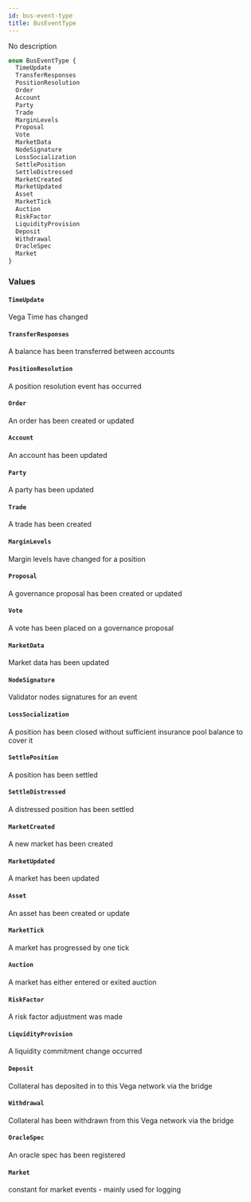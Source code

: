 ```yaml
---
id: bus-event-type
title: BusEventType
---
```


No description

```graphql
enum BusEventType {
  TimeUpdate
  TransferResponses
  PositionResolution
  Order
  Account
  Party
  Trade
  MarginLevels
  Proposal
  Vote
  MarketData
  NodeSignature
  LossSocialization
  SettlePosition
  SettleDistressed
  MarketCreated
  MarketUpdated
  Asset
  MarketTick
  Auction
  RiskFactor
  LiquidityProvision
  Deposit
  Withdrawal
  OracleSpec
  Market
}
```

### Values

#### `TimeUpdate`

Vega Time has changed

#### `TransferResponses`

A balance has been transferred between accounts

#### `PositionResolution`

A position resolution event has occurred

#### `Order`

An order has been created or updated

#### `Account`

An account has been updated

#### `Party`

A party has been updated

#### `Trade`

A trade has been created

#### `MarginLevels`

Margin levels have changed for a position

#### `Proposal`

A governance proposal has been created or updated

#### `Vote`

A vote has been placed on a governance proposal

#### `MarketData`

Market data has been updated

#### `NodeSignature`

Validator nodes signatures for an event

#### `LossSocialization`

A position has been closed without sufficient insurance pool balance to cover it

#### `SettlePosition`

A position has been settled

#### `SettleDistressed`

A distressed position has been settled

#### `MarketCreated`

A new market has been created

#### `MarketUpdated`

A market has been updated

#### `Asset`

An asset has been created or update

#### `MarketTick`

A market has progressed by one tick

#### `Auction`

A market has either entered or exited auction

#### `RiskFactor`

A risk factor adjustment was made

#### `LiquidityProvision`

A liquidity commitment change occurred

#### `Deposit`

Collateral has deposited in to this Vega network via the bridge

#### `Withdrawal`

Collateral has been withdrawn from this Vega network via the bridge

#### `OracleSpec`

An oracle spec has been registered

#### `Market`

constant for market events - mainly used for logging
